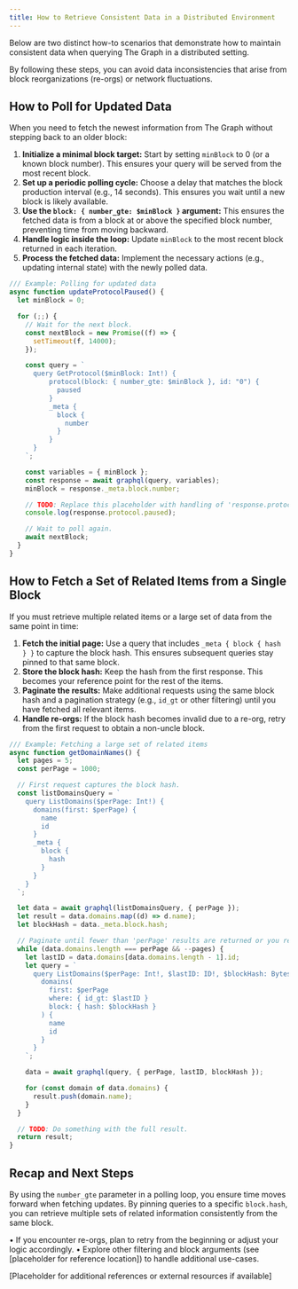 ```yaml
---
title: How to Retrieve Consistent Data in a Distributed Environment
---
```


Below are two distinct how-to scenarios that demonstrate how to maintain consistent data when querying The Graph in a distributed setting.

By following these steps, you can avoid data inconsistencies that arise from block reorganizations (re-orgs) or network fluctuations.

## How to Poll for Updated Data

When you need to fetch the newest information from The Graph without stepping back to an older block:

1. **Initialize a minimal block target:** Start by setting `minBlock` to 0 (or a known block number). This ensures your query will be served from the most recent block.  
2. **Set up a periodic polling cycle:** Choose a delay that matches the block production interval (e.g., 14 seconds). This ensures you wait until a new block is likely available.  
3. **Use the `block: { number_gte: $minBlock }` argument:** This ensures the fetched data is from a block at or above the specified block number, preventing time from moving backward.  
4. **Handle logic inside the loop:** Update `minBlock` to the most recent block returned in each iteration.  
5. **Process the fetched data:** Implement the necessary actions (e.g., updating internal state) with the newly polled data.

```javascript
/// Example: Polling for updated data
async function updateProtocolPaused() {
  let minBlock = 0;

  for (;;) {
    // Wait for the next block.
    const nextBlock = new Promise((f) => {
      setTimeout(f, 14000);
    });

    const query = `
      query GetProtocol($minBlock: Int!) {
          protocol(block: { number_gte: $minBlock }, id: "0") {
            paused
          }
          _meta {
            block {
              number
            }
          }
      }
    `;

    const variables = { minBlock };
    const response = await graphql(query, variables);
    minBlock = response._meta.block.number;

    // TODO: Replace this placeholder with handling of 'response.protocol.paused'.
    console.log(response.protocol.paused);

    // Wait to poll again.
    await nextBlock;
  }
}
```

## How to Fetch a Set of Related Items from a Single Block

If you must retrieve multiple related items or a large set of data from the same point in time:

1. **Fetch the initial page:** Use a query that includes `_meta { block { hash } }` to capture the block hash. This ensures subsequent queries stay pinned to that same block.  
2. **Store the block hash:** Keep the hash from the first response. This becomes your reference point for the rest of the items.  
3. **Paginate the results:** Make additional requests using the same block hash and a pagination strategy (e.g., `id_gt` or other filtering) until you have fetched all relevant items.  
4. **Handle re-orgs:** If the block hash becomes invalid due to a re-org, retry from the first request to obtain a non-uncle block.

```javascript
/// Example: Fetching a large set of related items
async function getDomainNames() {
  let pages = 5;
  const perPage = 1000;

  // First request captures the block hash.
  const listDomainsQuery = `
    query ListDomains($perPage: Int!) {
      domains(first: $perPage) {
        name
        id
      }
      _meta {
        block {
          hash
        }
      }
    }
  `;

  let data = await graphql(listDomainsQuery, { perPage });
  let result = data.domains.map((d) => d.name);
  let blockHash = data._meta.block.hash;

  // Paginate until fewer than 'perPage' results are returned or you reach the page limit.
  while (data.domains.length === perPage && --pages) {
    let lastID = data.domains[data.domains.length - 1].id;
    let query = `
      query ListDomains($perPage: Int!, $lastID: ID!, $blockHash: Bytes!) {
        domains(
          first: $perPage
          where: { id_gt: $lastID }
          block: { hash: $blockHash }
        ) {
          name
          id
        }
      }
    `;

    data = await graphql(query, { perPage, lastID, blockHash });

    for (const domain of data.domains) {
      result.push(domain.name);
    }
  }

  // TODO: Do something with the full result.
  return result;
}
```

## Recap and Next Steps

By using the `number_gte` parameter in a polling loop, you ensure time moves forward when fetching updates. By pinning queries to a specific `block.hash`, you can retrieve multiple sets of related information consistently from the same block.

• If you encounter re-orgs, plan to retry from the beginning or adjust your logic accordingly. • Explore other filtering and block arguments (see \[placeholder for reference location\]) to handle additional use-cases.

\[Placeholder for additional references or external resources if available\]  
